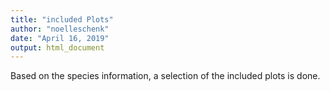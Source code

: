 ```yaml
---
title: "included Plots"
author: "noelleschenk"
date: "April 16, 2019"
output: html_document
---
```


Based on the species information, a selection of the included plots is done.